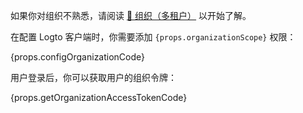 如果你对组织不熟悉，请阅读 [🏢 组织（多租户）](/organizations) 以开始了解。

在配置 Logto 客户端时，你需要添加 <code>{props.organizationScope}</code> 权限：

{props.configOrganizationCode}

用户登录后，你可以获取用户的组织令牌：

{props.getOrganizationAccessTokenCode}
